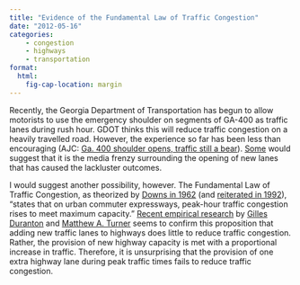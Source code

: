 ```yaml
---
title: "Evidence of the Fundamental Law of Traffic Congestion"
date: "2012-05-16"
categories:
    - congestion
    - highways
    - transportation
format:
  html: 
    fig-cap-location: margin
---
```


Recently, the Georgia Department of Transportation has begun to allow motorists to use the emergency shoulder on segments of GA-400 as traffic lanes during rush hour. GDOT thinks this will reduce traffic congestion on a heavily travelled road. However, the experience so far has been less than encouraging (AJC: [Ga. 400 shoulder opens, traffic still a bear](http://www.ajc.com/news/georgia-government/ga-400-shoulder-opens-1433812.html)). [Some](http://blogs.ajc.com/political-insider-jim-galloway/2012/05/15/slow-traffic-on-ga-400-blame-the-media-says-lawmaker/) would suggest that it is the media frenzy surrounding the opening of new lanes that has caused the lackluster outcomes.

I would suggest another possibility, however. The Fundamental Law of Traffic Congestion, as theorized by [Downs in 1962](http://trid.trb.org/view.aspx?id=694596) (and [reiterated in 1992](https://www.brookings.edu/books/still-stuck-in-traffic/)), “states that on urban commuter expressways, peak-hour traffic congestion rises to meet maximum capacity.” [Recent empirical research](http://www.aeaweb.org/articles.php?doi=10.1257/aer.101.6.2616) by [Gilles Duranton](https://real-estate.wharton.upenn.edu/profile/duranton/) and [Matthew A. Turner](https://matthewturner.org/) seems to confirm this proposition that adding new traffic lanes to highways does little to reduce traffic congestion. Rather, the provision of new highway capacity is met with a proportional increase in traffic. Therefore, it is unsurprising that the provision of one extra highway lane during peak traffic times fails to reduce traffic congestion.